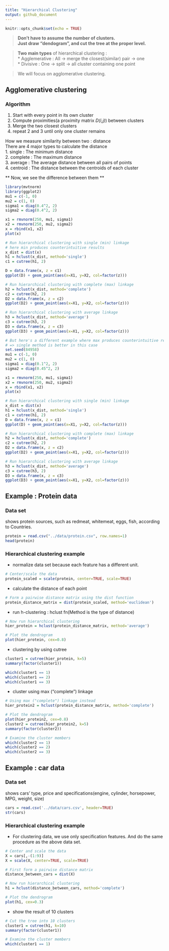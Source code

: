 ```yaml
---
title: "Hierarchical Clustering"
output: github_document
---
```


```r
knitr::opts_chunk$set(echo = TRUE)
```


> **Don't have to assume the number of clusters.**  
> **Just draw "dendogram", and cut the tree at the proper level.**

> **Two main types** of hierarchical clustering :  
> * Agglemerative : All -> merge the closest(similar) pair -> one  
> * Divisive : One -> split -> all cluster  containing one point

> We will focus on agglomerative clustering.  

## Agglomerative clustering

### Algorithm
1. Start with every point in its own cluster  
2. Compute proximities(a proximity matrix *D(i,j)*) between clusters  
3. Merge the two closest clusters  
4. repeat 2 and 3 until only one cluster remains  

How we measure similarity between two : distance  
There are 4 major types to calculate the distance  
1. single : The minimum distance  
2. complete : The maximum distance  
3. average : The average distance between all pairs of points  
4. centroid : The distance between the centroids of each cluster  

** Now, we see the difference between them **


```r
library(mvtnorm)
library(ggplot2)
mu1 = c(-1, 0)
mu2 = c(1, 0)
sigma1 = diag(0.4^2, 2)
sigma2 = diag(0.4^2, 2)

x1 = rmvnorm(250, mu1, sigma1)
x2 = rmvnorm(250, mu2, sigma2)
x = rbind(x1, x2)
plot(x)

# Run hierarchical clustering with single (min) linkage
# here min produces counterintuitive results
x_dist = dist(x)
h1 = hclust(x_dist, method='single')
c1 = cutree(h1, 2)

D = data.frame(x, z = c1)
ggplot(D) + geom_point(aes(x=X1, y=X2, col=factor(z)))

# Run hierarchical clustering with complete (max) linkage
h2 = hclust(x_dist, method='complete')
c2 = cutree(h2, 2)
D2 = data.frame(x, z = c2)
ggplot(D2) + geom_point(aes(x=X1, y=X2, col=factor(z)))

# Run hierarchical clustering with average linkage
h3 = hclust(x_dist, method='average')
c3 = cutree(h3, 2)
D3 = data.frame(x, z = c3)
ggplot(D3) + geom_point(aes(x=X1, y=X2, col=factor(z)))

# But here's a different example where max produces counterintuitive results 
# => single method is better in this case
set.seed(84958)
mu1 = c(-1, 0)
mu2 = c(1, 0)
sigma1 = diag(0.1^2, 2)
sigma2 = diag(0.45^2, 2)

x1 = rmvnorm(250, mu1, sigma1)
x2 = rmvnorm(250, mu2, sigma2)
x = rbind(x1, x2)
plot(x)

# Run hierarchical clustering with single (min) linkage
x_dist = dist(x)
h1 = hclust(x_dist, method='single')
c1 = cutree(h1, 2)
D = data.frame(x, z = c1)
ggplot(D) + geom_point(aes(x=X1, y=X2, col=factor(z)))

# Run hierarchical clustering with complete (max) linkage
h2 = hclust(x_dist, method='complete')
c2 = cutree(h2, 2)
D2 = data.frame(x, z = c2)
ggplot(D2) + geom_point(aes(x=X1, y=X2, col=factor(z)))

# Run hierarchical clustering with average linkage
h3 = hclust(x_dist, method='average')
c3 = cutree(h3, 2)
D3 = data.frame(x, z = c3)
ggplot(D3) + geom_point(aes(x=X1, y=X2, col=factor(z)))

```

## Example : Protein data

### Data set 
shows protein sources, such as redmeat, whitemeat, eggs, fish, according to Countries.

```r
protein = read.csv("../data/protein.csv", row.names=1)
head(protein)
```

### Hierarchical clustering example

* normalize data set because each feature has a different unit.
```r
# Center/scale the data
protein_scaled = scale(protein, center=TRUE, scale=TRUE) 
```

* calculate the distance of each point
```r
# Form a pairwise distance matrix using the dist function
protein_distance_matrix = dist(protein_scaled, method='euclidean')

```

* run h-clustering : hclust fn(Method is the type of distance)

```r
# Now run hierarchical clustering
hier_protein = hclust(protein_distance_matrix, method='average') 

# Plot the dendrogram
plot(hier_protein, cex=0.8)
```


* clustering by using cutree
```r
cluster1 = cutree(hier_protein, k=5) 
summary(factor(cluster1))

which(cluster1 == 1)
which(cluster1 == 2)
which(cluster1 == 3)
```

* cluster using max ("complete") linkage
```r
# Using max ("complete") linkage instead
hier_protein2 = hclust(protein_distance_matrix, method='complete') 

# Plot the dendrogram
plot(hier_protein2, cex=0.8)
cluster2 = cutree(hier_protein2, k=5)
summary(factor(cluster2))

# Examine the cluster members
which(cluster2 == 1)
which(cluster2 == 2)
which(cluster2 == 3)
```

## Example : car data

### Data set 
shows cars' type, price and specifications(engine, cylinder, horsepower, MPG, weight, size)

```r
cars = read.csv('../data/cars.csv', header=TRUE)
str(cars)
```

### Hierarchical clustering example

* For clustering data, we use only specification features. And do the same procedure as the above data set.

```r
# Center and scale the data
X = cars[,-(1:9)]
X = scale(X, center=TRUE, scale=TRUE)

# First form a pairwise distance matrix
distance_between_cars = dist(X)

# Now run hierarchical clustering
h1 = hclust(distance_between_cars, method='complete')

# Plot the dendrogram
plot(h1, cex=0.3)
```

* show the result of 10 clusters

```r
# Cut the tree into 10 clusters
cluster1 = cutree(h1, k=10)
summary(factor(cluster1))

# Examine the cluster members
which(cluster1 == 1)
```

